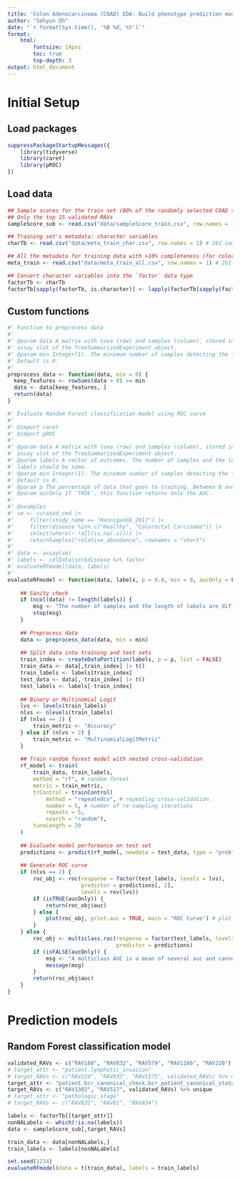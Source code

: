 ```yaml
---
title: 'Colon Adenocarcinoma (COAD) EDA: Build phenotype prediction model'
author: "Sehyun Oh"
date: "`r format(Sys.time(), '%B %d, %Y')`"
format:
    html:
        fontsize: 14pxs
        toc: true
        top-depth: 3
output: html_document
---
```


# Initial Setup
## Load packages
```r
suppressPackageStartupMessages({
    library(tidyverse)
    library(caret)
    library(pROC)
})
```

## Load data
```r
## Sample scores for the train set (80% of the randomly selected COAD samples)
## Only the top 15 validated RAVs
sampleScore_sub <- read.csv("data/sampleScore_train.csv", row.names = 1) # 261 samples x 15 RAVs

## Training set's metadata: character variables
charTb <- read.csv("data/meta_train_char.csv", row.names = 1) # 261 samples x 182 metadata attributes (char)

## All the metadata for training data with >10% completeness (for color)
meta_train <- read.csv("data/meta_train_all.csv", row.names = 1) # 261 samples x 869 metadata attributes (>10% complete)

## Convert character variables into the `factor` data type
factorTb <- charTb
factorTb[sapply(factorTb, is.character)] <- lapply(factorTb[sapply(factorTb, is.character)], factor)
```

## Custom functions
```r
#' Function to preprocess data
#' 
#' @param data A matrix with taxa (row) and samples (column), stored in the 
#' assay slot of the TreeSummarizedExperiment object.
#' @param min Integer(1). The minimum number of samples detecting the feature.
#' Default is 0.
#' 
preprocess_data <- function(data, min = 0) {
  keep_features <- rowSums(data > 0) >= min
  data <- data[keep_features, ]
  return(data)
}

#' Evaluate Random Forest classification model using ROC curve
#' 
#' @import caret
#' @import pROC
#' 
#' @param data A matrix with taxa (row) and samples (column), stored in the 
#' assay slot of the TreeSummarizedExperiment object.
#' @param labels A vector of outcomes. The number of samples and the length of 
#' labels should be same.
#' @param min Integer(1). The minimum number of samples detecting the feature.
#' Default is 0.
#' @param p The percentage of data that goes to training. Between 0 and 1. Default is 0.8.
#' @param aucOnly If `TRUE`, this function returns only the AUC. 
#' 
#' @examples
#' se <- curated_cmd |>
#'     filter(study_name == "HanniganGD_2017") |>
#'     filter(disease %in% c("Healthy", "Colorectal Carcinoma")) |>
#'     select(where(~ !all(is.na(.x)))) |> 
#'     returnSamples("relative_abundance", rownames = "short")
#' 
#' data <- assay(se)
#' labels <- colData(se)$disease %>% factor
#' evaluateRFmodel(data, labels)
#' 
evaluateRFmodel <- function(data, labels, p = 0.8, min = 0, aucOnly = FALSE) {
    
    ## Sanity check
    if (ncol(data) != length(labels)) {
        msg <- "The number of samples and the length of labels are different."
        stop(msg)
    }
    
    ## Preprocess data
    data <- preprocess_data(data, min = min)
  
    ## Split data into training and test sets
    train_index <- createDataPartition(labels, p = p, list = FALSE)
    train_data <- data[,train_index] |> t()
    train_labels <- labels[train_index]
    test_data <- data[,-train_index] |> t()
    test_labels <- labels[-train_index]
  
    ## Binary or Multinomial Logit
    lvs <- levels(train_labels)
    nlvs <- nlevels(train_labels)
    if (nlvs == 2) {
        train_metric <- "Accuracy"
    } else if (nlvs > 2) {
        train_metric <- "MultinomialLogitMetric"
    }
    
    ## Train random forest model with nested cross-validation
    rf_model <- train(
        train_data, train_labels,
        method = "rf", # random forest
        metric = train_metric,
        trControl = trainControl(
            method = "repeatedcv", # repeating cross-validation
            number = 5, # number of re-sampling iterations
            repeats = 5,
            search = "random"),
        tuneLength = 20
    )
  
    ## Evaluate model performance on test set
    predictions <- predict(rf_model, newdata = test_data, type = "prob")
    
    ## Generate ROC curve
    if (nlvs == 2) {
        roc_obj <- roc(response = factor(test_labels, levels = lvs),
                       predictor = predictions[, 2],
                       levels = rev(lvs))
        if (isTRUE(aucOnly)) {
            return(roc_obj$auc)
        } else {
            plot(roc_obj, print.auc = TRUE, main = "ROC Curve") # plot ROC curve
        }
    } else {
        roc_obj <- multiclass.roc(response = factor(test_labels, levels = lvs),
                                  predictor = predictions)
        if (isFALSE(aucOnly)) {
            msg <- "A multiclass AUC is a mean of several auc and cannot be plotted."
            message(msg)
        }
        return(roc_obj$auc)
    }
}
```

# Prediction models
## Random Forest classification model
```r
validated_RAVs <- c("RAV188", "RAV832", "RAV579", "RAV1166", "RAV220")
# target_attr <- "patient.lymphatic_invasion"
# target_RAVs <- c("RAV220", "RAV833", "RAV1575", validated_RAVs) %>% unique
target_attr <- "patient.bcr_canonical_check.bcr_patient_canonical_status"
target_RAVs <- c("RAV1302", "RAV517", validated_RAVs) %>% unique
# target_attr <- "pathologic_stage"
# target_RAVs <- c("RAV832", "RAV61", "RAV834")

labels <- factorTb[[target_attr]]
nonNALabels <- which(!is.na(labels))
data <- sampleScore_sub[,target_RAVs]

train_data <- data[nonNALabels,]
train_labels <- labels[nonNALabels]

set.seed(1234)
evaluateRFmodel(data = t(train_data), labels = train_labels)
```

